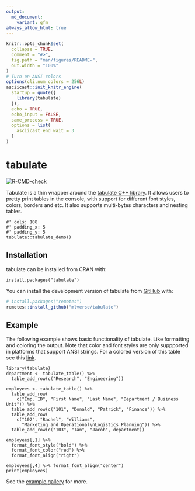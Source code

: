 ```yaml
---
output:
  md_document:
    variant: gfm
always_allow_html: true
---
```


<!-- README.md is generated from README.Rmd. Please edit that file -->

```r
knitr::opts_chunk$set(
  collapse = TRUE,
  comment = "#>",
  fig.path = "man/figures/README-",
  out.width = "100%"
)
# Turn on ANSI colors
options(cli.num_colors = 256L)
asciicast::init_knitr_engine(
  startup = quote({
    library(tabulate)
  }),
  echo = TRUE,
  echo_input = FALSE,
  same_process = TRUE,
  options = list(
    asciicast_end_wait = 3
  )
)
```

# tabulate

<!-- badges: start -->
  [![R-CMD-check](https://github.com/mlverse/tabulate/workflows/R-CMD-check/badge.svg)](https://github.com/mlverse/tabulate/actions)
  <!-- badges: end -->

Tabulate is a thin wrapper around the [tabulate C++ library](https://github.com/p-ranav/tabulate).
It allows users to pretty print tables in the console, with support for different
font styles, colors, borders and etc. It also supports multi-bytes characters and
nesting tables.

```asciicast
#' cols: 108
#' padding_x: 5
#' padding_y: 5
tabulate::tabulate_demo()
```

## Installation

tabulate can be installed from CRAN with:

```
install.packages("tabulate")
```

You can install the development version of tabulate from [GitHub](https://github.com/) with:

``` r
# install.packages("remotes")
remotes::install_github("mlverse/tabulate")
```

## Example

The following example shows basic functionality of tabulate. Like formatting and
coloring the output. Note that color and font styles are only suppported in platforms
that support ANSI strings. For a colored version of this table see this [link](https://mlverse.github.io/tabulate/articles/unicode.html).

```asciicast
library(tabulate)
department <- tabulate_table() %>% 
  table_add_row(c("Research", "Engineering"))

employees <- tabulate_table() %>% 
  table_add_row(
    c("Emp. ID", "First Name", "Last Name", "Department / Business Unit")) %>% 
  table_add_row(c("101", "Donald", "Patrick", "Finance")) %>% 
  table_add_row(
    c("102", "Rachel", "Williams", 
      "Marketing and Operational\nLogistics Planning")) %>% 
  table_add_row(c("103", "Ian", "Jacob", department))

employees[,1] %>% 
  format_font_style("bold") %>% 
  format_font_color("red") %>% 
  format_font_align("right")

employees[,4] %>% format_font_align("center") 
print(employees)
```

See the [example gallery](https://mlverse.github.io/tabulate/articles/) for more.


